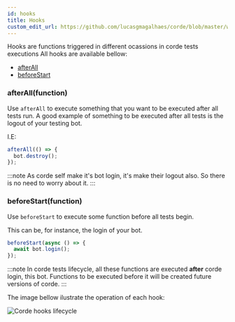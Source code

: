 ```yaml
---
id: hooks
title: Hooks
custom_edit_url: https://github.com/lucasgmagalhaes/corde/blob/master/website/versioned_docs/version-2.0/hooks.md
---
```


Hooks are functions triggered in different ocassions in corde tests executions
All hooks are available bellow:

- [afterAll](/docs/hooks#afterAll)
- [beforeStart](/docs/hooks#beforeStart)

### afterAll(function)

Use `afterAll` to execute something that you want to be executed after all tests run.
A good example of something to be executed after all tests is the logout of your testing
bot.

I.E:

```typescript
afterAll(() => {
  bot.destroy();
});
```

:::note
As corde self make it's bot login, it's make their logout also. So there is no need
to worry about it.
:::

### beforeStart(function)

Use `beforeStart` to execute some function before all tests begin.

This can be, for instance, the login of your bot.

```typescript
beforeStart(async () => {
  await bot.login();
});
```

:::note
In corde tests lifecycle, all these functions are executed **after** corde login, this
bot. Functions to be executed before it will be created future versions of corde.
:::

The image bellow ilustrate the operation of each hook:

![Corde hooks lifecycle](/img/corde_hooks_lifecycle.png)
